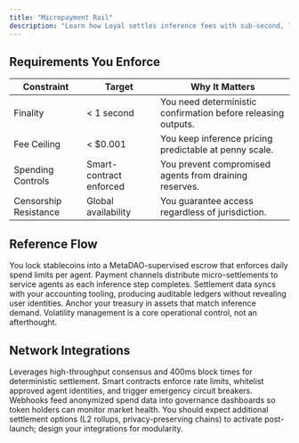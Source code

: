 ```yaml
---
title: "Micropayment Rail"
description: "Learn how Loyal settles inference fees with sub-second, low-cost crypto transactions."
---
```


## Requirements You Enforce

| Constraint | Target | Why It Matters |
| --- | --- | --- |
| Finality | < 1 second | You need deterministic confirmation before releasing outputs. |
| Fee Ceiling | < $0.001 | You keep inference pricing predictable at penny scale. |
| Spending Controls | Smart-contract enforced | You prevent compromised agents from draining reserves. |
| Censorship Resistance | Global availability | You guarantee access regardless of jurisdiction. |

## Reference Flow

<Steps>
<Step title="Allocate Budget">
  You lock stablecoins into a MetaDAO-supervised escrow that enforces daily spend limits per agent.
</Step>
<Step title="Stream Payments">
  Payment channels distribute micro-settlements to service agents as each inference step completes.
</Step>
<Step title="Reconcile">
  Settlement data syncs with your accounting tooling, producing auditable ledgers without revealing user identities.
</Step>
</Steps>

<Tip>
Anchor your treasury in assets that match inference demand. Volatility management is a core operational control, not an afterthought.
</Tip>

## Network Integrations

<AccordionGroup>
<Accordion title="Solana">
  Leverages high-throughput consensus and 400ms block times for deterministic settlement.
</Accordion>
<Accordion title="MetaDAO Controls">
  Smart contracts enforce rate limits, whitelist approved agent identities, and trigger emergency circuit breakers.
</Accordion>
<Accordion title="Reporting Interfaces">
  Webhooks feed anonymized spend data into governance dashboards so token holders can monitor market health.
</Accordion>
</AccordionGroup>

<Info>
You should expect additional settlement options (L2 rollups, privacy-preserving chains) to activate post-launch; design your integrations for modularity.
</Info>
